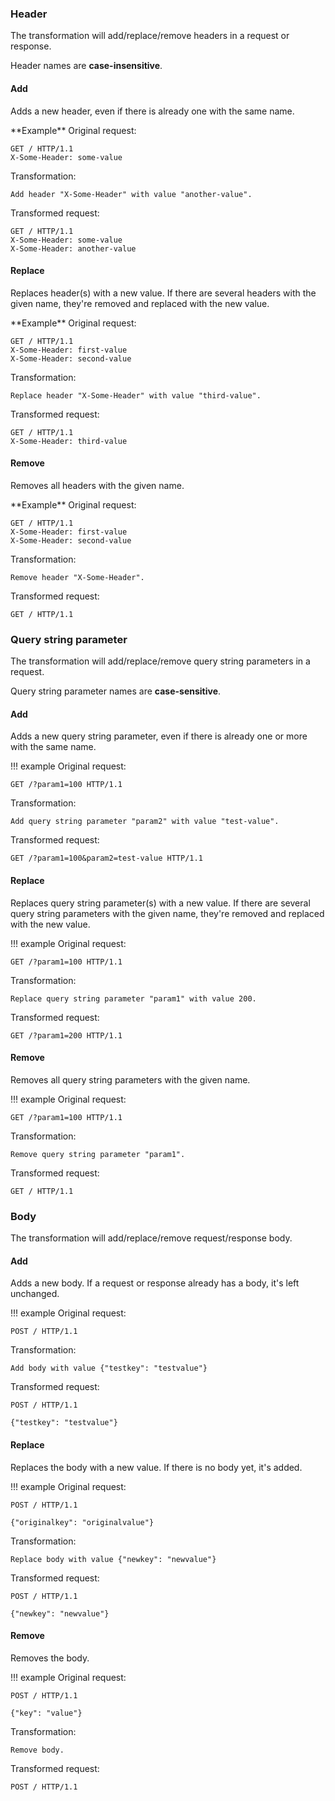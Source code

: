 ### Header

The transformation will add/replace/remove headers in a request or response.

Header names are **case-insensitive**.

#### Add

Adds a new header, even if there is already one with the same name.

<Info>
  **Example**
  Original request:

  ```
  GET / HTTP/1.1
  X-Some-Header: some-value
  ```

  Transformation:

  ```
  Add header "X-Some-Header" with value "another-value".
  ```

  Transformed request:

  ```
  GET / HTTP/1.1
  X-Some-Header: some-value
  X-Some-Header: another-value
  ```
</Info>

#### Replace

Replaces header(s) with a new value.
If there are several headers with the given name, they're removed and replaced with the new value.

<Info>
**Example**
Original request:

```
GET / HTTP/1.1
X-Some-Header: first-value
X-Some-Header: second-value
```

Transformation:

```
Replace header "X-Some-Header" with value "third-value".
```

Transformed request:

```
GET / HTTP/1.1
X-Some-Header: third-value
```
</Info>

#### Remove

Removes all headers with the given name.

<Info>
**Example**
Original request:

```
GET / HTTP/1.1
X-Some-Header: first-value
X-Some-Header: second-value
```

Transformation:

```
Remove header "X-Some-Header".
```

Transformed request:

```
GET / HTTP/1.1
```
</Info>

### Query string parameter

The transformation will add/replace/remove query string parameters in a request.

Query string parameter names are **case-sensitive**.

#### Add

Adds a new query string parameter, even if there is already one or more with the same name.

!!! example
Original request:

```
GET /?param1=100 HTTP/1.1
```

Transformation:

```
Add query string parameter "param2" with value "test-value".
```

Transformed request:

```
GET /?param1=100&param2=test-value HTTP/1.1
```

#### Replace

Replaces query string parameter(s) with a new value.
If there are several query string parameters with the given name, they're removed and replaced with the new value.

!!! example
Original request:

```
GET /?param1=100 HTTP/1.1
```

Transformation:

```
Replace query string parameter "param1" with value 200.
```

Transformed request:

```
GET /?param1=200 HTTP/1.1
```

#### Remove

Removes all query string parameters with the given name.

!!! example
Original request:

```
GET /?param1=100 HTTP/1.1
```

Transformation:

```
Remove query string parameter "param1".
```

Transformed request:

```
GET / HTTP/1.1
```

### Body

The transformation will add/replace/remove request/response body.

#### Add

Adds a new body. If a request or response already has a body, it's left unchanged.

!!! example
Original request:

```
POST / HTTP/1.1
```

Transformation:

```
Add body with value {"testkey": "testvalue"}
```

Transformed request:

```
POST / HTTP/1.1

{"testkey": "testvalue"}
```

#### Replace

Replaces the body with a new value. If there is no body yet, it's added.

!!! example
Original request:

```
POST / HTTP/1.1

{"originalkey": "originalvalue"}
```

Transformation:

```
Replace body with value {"newkey": "newvalue"}
```

Transformed request:

```
POST / HTTP/1.1

{"newkey": "newvalue"}
```

#### Remove

Removes the body.

!!! example
Original request:

```
POST / HTTP/1.1

{"key": "value"}
```

Transformation:

```
Remove body.
```

Transformed request:

```
POST / HTTP/1.1
```